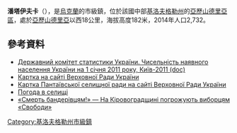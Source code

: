 {{No footnotes|time=2015-09-16T14:49:22+00:00}}
{{coord|48|40|37|N|32|53|25|E|scale:30000_region:UA|display=title}}

'''潘塔伊夫卡'''（{{lang-uk|Пантаївка}}），是[[烏克蘭|烏克蘭]]的市級鎮，位於該國中部[[基洛夫格勒州|基洛夫格勒州]]的[[亞歷山德里亞區|亞歷山德里亞區]]，處於[[亞歷山德里亞_(烏克蘭)|亞歷山德里亞]]以西18公里，海拔高度182米，2014年人口2,732。

==參考資料==
*[https://web.archive.org/web/20121010205321/http://stat6.stat.lviv.ua/PXWEB2007/ukr/publ/2011/chnas.zip Державний комітет статистики України. Чисельність наявного населення України на 1 січня 2011 року, Київ-2011 (doc)]
* [http://gska2.rada.gov.ua/pls/z7502/A005?rdat1=20.10.2003&rf7571=17798 Картка на сайті Верховної Ради України]{{dead link|date=2018年3月 |bot=InternetArchiveBot |fix-attempted=yes }}
* [http://gska2.rada.gov.ua/pls/z7502/A007?rdat1=20.10.2003&rf7691=4841 Картка Пантаївської селищної ради на сайті Верховної Ради України]{{dead link|date=2018年3月 |bot=InternetArchiveBot |fix-attempted=yes }}
* [http://weather.in.ua/ua/kirovogradskaja/19564 Погода в селищі] {{Wayback|url=http://weather.in.ua/ua/kirovogradskaja/19564 |date=20111220200031 }}
* [http://gazeta.ua/articles/politics/_smert-banderivcyam-na-kirovogradschini-pogrozhuyut-viborcyam-svobodi/467523 «Смерть бандерівцям!» — На Кіровоградщині погрожують виборцям «Свободи»] {{Wayback|url=http://gazeta.ua/articles/politics/_smert-banderivcyam-na-kirovogradschini-pogrozhuyut-viborcyam-svobodi/467523 |date=20160304124140 }}

{{DEFAULTSORT:Пантаївка}}
[[Category:基洛夫格勒州市級鎮|Category:基洛夫格勒州市級鎮]]


{{Kirovohrad-geo-stub}}